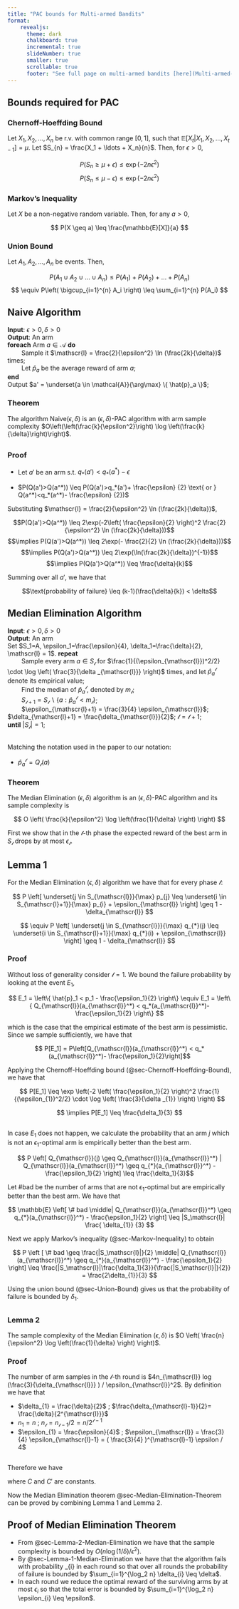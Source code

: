 ```yaml
---
title: "PAC bounds for Multi-armed Bandits"
format:
    revealjs:
      theme: dark
      chalkboard: true
      incremental: true
      slideNumber: true
      smaller: true
      scrollable: true
      footer: "See full page on multi-armed bandits [here](Multi-armed-bandits.qmd)"
---
```


## Bounds required for PAC

### Chernoff-Hoeffding Bound {#sec-Chernoff-Hoeffding-Bound}

::: {.fragment}
Let $X_1, X_2, \ldots, X_n$ be r.v. with common range $[0,1]$, such that $\mathbb{E}[X_t|X_1, X_2, \ldots, X_{t-1}] = \mu$. Let $S_{n} = \frac{X_1 + \ldots + X_n}{n}$. Then, for $\epsilon > 0$,
:::

::: {.fragment}
$$ P(S_n \geq \mu + \epsilon) \leq \exp(-2n\epsilon^2) $$
$$ P(S_n \leq \mu - \epsilon) \leq \exp(-2n\epsilon^2) $$
:::

### Markov's Inequality {#sec-Markov-Inequality}

::: {.fragment}
Let $X$ be a non-negative random variable. Then, for any $a > 0$,
:::
::: {.fragment}
$$ P(X \geq a) \leq \frac{\mathbb{E}[X]}{a} $$
:::


### Union Bound {#sec-Union-Bound}

::: {.fragment}
Let $A_1, A_2, \ldots, A_n$ be events. Then,
:::
::: {.fragment}
$$ P(A_1 \cup A_2 \cup \ldots \cup A_n) \leq P(A_1) + P(A_2) + \ldots + P(A_n) $$ $$ \equiv P\left( \bigcup_{i=1}^{n} A_i \right) \leq \sum_{i=1}^{n} P(A_i) $$
:::

## Naive Algorithm

::: {.fragment}

| **Input**: $\epsilon > 0, \delta >0$
| **Output**: An arm
| **foreach** Arm $a \in \mathcal{A}$ **do**
|         Sample it $\mathscr{l} = \frac{2}{\epsilon^2} \ln (\frac{2k}{\delta})$ times;
|         Let $\hat{p}_a$ be the average reward of arm $a$;
| **end**
| Output $a' = \underset{a \in \mathcal{A}}{\arg\max} \{ \hat{p}_a \}$;

:::

::: {.fragment}
### Theorem {#sec-Naive-Theorem}
:::

::: {.fragment}
The algorithm Naive($\epsilon, \delta$) is an ($\epsilon, \delta$)-PAC algorithm with arm sample complexity $O\left(\left(\frac{k}{\epsilon^2}\right) \log \left(\frac{k}{\delta}\right)\right)$.
:::

##
### Proof {#sec-Naive-Proof}

- Let $a'$ be an arm s.t. $q_*(a')<q_*(a^*)-\epsilon$

- $P(Q(a')>Q(a^*)) \leq P(Q(a')>q_*(a')+ \frac{\epsilon} {2} \text{ or } Q(a^*)<q_*(a^*)- \frac{\epsilon} {2})$

::: {.fragment}

```{=tex}
\begin{aligned}
P(Q(a')>Q(a^*)) &\leq P(Q(a')>q_*(a')+ \frac{\epsilon}{2} \text{ or } Q(a^*)<q_*(a^*)- \frac{\epsilon}{2}) \\
&\leq P(Q(a')>q_*(a')+ \frac{\epsilon}{2}) + P(Q(a^*)<q_*(a^*)- \frac{\epsilon}{2}) \\
&\leq 2\exp(-2\left( \frac{\epsilon}{2} \right)^2 \mathscr{l})
\end{aligned}
```
:::

::: {.fragment}
Substituting $\mathscr{l} = \frac{2}{\epsilon^2} \ln (\frac{2k}{\delta})$,
:::
::: {.fragment}
$$P(Q(a')>Q(a^*)) \leq 2\exp(-2\left( \frac{\epsilon}{2} \right)^2 \frac{2}{\epsilon^2} \ln (\frac{2k}{\delta}))$$ $$\implies P(Q(a')>Q(a^*)) \leq 2\exp(- \frac{2}{2} \ln (\frac{2k}{\delta}))$$ $$\implies P(Q(a')>Q(a^*)) \leq 2\exp(\ln(\frac{2k}{\delta})^{-1})$$ $$\implies P(Q(a')>Q(a^*)) \leq \frac{\delta}{k}$$

:::

::: {.fragment}
Summing over all $a'$, we have that
:::
::: {.fragment}
$$\text{probability of failure} \leq (k-1)(\frac{\delta}{k}) < \delta$$

:::

## Median Elimination Algorithm

::: {.fragment}
| **Input**: $\epsilon > 0, \delta >0$
| **Output**: An arm
| Set $S_1=A, \epsilon_1=\frac{\epsilon}{4}, \delta_1=\frac{\delta}{2}, \mathscr{l} = 1$. **repeat**
|         Sample every arm $a \in S_{\mathscr{l}}$ for $\frac{1}{(\epsilon_{\mathscr{l}})^2/2} \cdot \log \left( \frac{3}{\delta _{\mathscr{l}}} \right)$ times, and let $\hat{p}_a^{\mathscr{l}}$ denote its empirical value;
|         Find the median of $\hat{p}_a^{\mathscr{l}}$, denoted by $m_{\mathscr{l}}$;
|         $S_{\mathscr{l}+1} = S_{\mathscr{l}} \backslash \{ a : \hat{p}_a^{\mathscr{l}} < m_{\mathscr{l}} \}$;
|         $\epsilon_{\mathscr{l}+1} = \frac{3}{4} \epsilon_{\mathscr{l}}$; $\delta_{\mathscr{l}+1} = \frac{\delta_{\mathscr{l}}}{2}$; $\mathscr{l} = \mathscr{l} + 1$;
| **until** $\left|S_{\mathscr{l}}\right| = 1$;

:::

##
::: {.fragment}
Matching the notation used in the paper to our notation:

- $\hat{p}_a^{\mathscr{l}} = Q_{\mathscr{l}}(a)$
:::

::: {.fragment}
### Theorem {#sec-Median-Elimination-Theorem}
:::

::: {.fragment}
The Median Elimination ($\epsilon, \delta$) algorithm is an ($\epsilon, \delta$)-PAC algorithm and its sample complexity is
:::

::: {.fragment}
$$ O \left( \frac{k}{\epsilon^2} \log \left(\frac{1}{\delta} \right) \right) $$
:::

::: {.fragment}
First we show that in the $\mathscr{l}$-th phase the expected reward of the best arm in $S_{\mathscr{l}}$ drops by at most $\epsilon_{\mathscr{l}}$.
:::

## Lemma 1 {#sec-Lemma-1-Median-Elimination}

::: {.fragment}
For the Median Elimination ($\epsilon, \delta$) algorithm we have that for every phase $\mathscr{l}$:
:::

::: {.fragment}
$$ P \left[ \underset{j \in S_{\mathscr{l}}}{\max} p_{j} \leq \underset{i \in S_{\mathscr{l}+1}}{\max} p_{i} + \epsilon_{\mathscr{l}} \right] \geq 1 - \delta_{\mathscr{l}} $$

:::

::: {.fragment}
$$ \equiv P \left[ \underset{j \in S_{\mathscr{l}}}{\max} q_{*}(j) \leq \underset{i \in S_{\mathscr{l}+1}}{\max} q_{*}(i) + \epsilon_{\mathscr{l}} \right] \geq 1 - \delta_{\mathscr{l}} $$

:::

::: {.fragment}
### Proof {#sec-Lemma-1-Proof}
:::

::: {.fragment}
Without loss of generality consider $\mathscr{l}=1$. We bound the failure probability by looking at the event $E_1$,
:::

::: {.fragment}
$$ E_1 = \left\{ \hat{p}_1 < p_1 - \frac{\epsilon_1}{2} \right\} \equiv E_1 = \left\{ Q_{\mathscr{l}}(a_{\mathscr{l}}^*) < q_*(a_{\mathscr{l}}^*)- \frac{\epsilon_1}{2} \right\} $$

:::

::: {.fragment}
which is the case that the empirical estimate of the best arm is pessimistic. Since we sample sufficiently, we have that
:::
::: {.fragment}
$$ P[E_1] = P\left[Q_{\mathscr{l}}(a_{\mathscr{l}}^*) < q_*(a_{\mathscr{l}}^*)- \frac{\epsilon_1}{2}\right]$$

:::
::: {.fragment}
Applying the Chernoff-Hoeffding bound (@sec-Chernoff-Hoeffding-Bound), we have that
:::
::: {.fragment}
$$ P[E_1] \leq \exp \left(-2 \left( \frac{\epsilon_1}{2} \right)^2 \frac{1}{(\epsilon_{1})^2/2} \cdot \log \left( \frac{3}{\delta _{1}} \right) \right) $$

:::
::: {.fragment}
$$ \implies P[E_1] \leq \frac{\delta_1}{3} $$

:::

##

::: {.fragment}
In case $E_1$ does not happen, we calculate the probability that an arm $j$ which is not an $\epsilon_1$-optimal arm is empirically better than the best arm.
:::

::: {.fragment}
$$ P \left[ Q_{\mathscr{l}}(j) \geq Q_{\mathscr{l}}(a_{\mathscr{l}}^*) | Q_{\mathscr{l}}(a_{\mathscr{l}}^*) \geq q_{*}(a_{\mathscr{l}}^*) - \frac{\epsilon_1}{2} \right] \leq \frac{\delta_1}{3}$$
:::

::: {.fragment}
Let #bad be the number of arms that are not $\epsilon_1$-optimal but are empirically better than the best arm. We have that
:::

::: {.fragment}
$$ \mathbb{E} \left[ \# bad \middle| Q_{\mathscr{l}}(a_{\mathscr{l}}^*) \geq q_{*}(a_{\mathscr{l}}^*) - \frac{\epsilon_1}{2} \right] \leq |S_\mathscr{l}| \frac{ \delta_{1}} {3} $$

:::

::: {.fragment}
Next we apply Markov's inequality (@sec-Markov-Inequality) to obtain
:::

::: {.fragment}
$$ P \left [ \# bad \geq \frac{|S_\mathscr{l}|}{2} \middle| Q_{\mathscr{l}}(a_{\mathscr{l}}^*) \geq q_{*}(a_{\mathscr{l}}^*) - \frac{\epsilon_1}{2} \right] \leq \frac{|S_\mathscr{l}|\frac{\delta_1}{3}}{\frac{|S_\mathscr{l}|}{2}} = \frac{2\delta_{1}}{3} $$

:::

::: {.fragment}
Using the union bound (@sec-Union-Bound) gives us that the probability of failure is bounded by $\delta_1$.
:::

##
### Lemma 2 {#sec-Lemma-2-Median-Elimination}

::: {.fragment}
The sample complexity of the Median Elimination $(\epsilon, \delta)$ is $O \left( \frac{n}{\epsilon^2} \log \left(\frac{1}{\delta} \right) \right)$.
:::

::: {.fragment}
### Proof {#sec-Lemma-2-Proof}
:::

::: {.fragment}
The number of arm samples in the $\mathscr{l}$-th round is $4n_{\mathscr{l}} log  (\frac{3}{\delta_{\mathscr{l}}} ) / \epsilon_{\mathscr{l}}^2$. By definition we have that
:::

- $\delta_{1} = \frac{\delta}{2}$ ; $\frac{\delta_{\mathscr{l}-1}}{2}= \frac{\delta}{2^{\mathscr{l}}}$
- $n_1 = n$ ; $n_{\mathscr{l}} = n_{\mathscr{l}-1}/2 = n/2^{\mathscr{l}-1}$
- $\epsilon_{1} = \frac{\epsilon}{4}$ ; $\epsilon_{\mathscr{l}} = \frac{3}{4} \epsilon_{\mathscr{l}-1} = ( \frac{3}{4} )^{\mathscr{l}-1} \epsilon / 4$

##

::: {.fragment}
Therefore we have
:::

::: {.fragment}
```{=tex}
\begin{aligned}
\sum\limits_{\mathscr{l} =1}^{\log_2 n} \frac{n_{\mathscr{l} } \log  (3 / \delta_{\mathscr{l} } )} {(\epsilon_{\mathscr{l} }/2)^2} &= 4 \sum\limits_{\mathscr{l} =1}^{\log_2 n} \frac{n/2^{\mathscr{l} -1} \log (2^{\mathscr{l} }3/ \delta)}{((\frac{3}{4})^{\mathscr{l} -1} \epsilon /4)^2} \\
&= 64 \sum\limits_{\mathscr{l} =1}^{\log_2 n} n(\frac{8}{9})^{\mathscr{l} -1} (\frac{\log(1/\delta)}{\epsilon^2} + \frac{\log (3)}{\epsilon^2} + \frac{\mathscr{l} \log (2)}{\epsilon^2}) \\
&\leq 64 \frac{n \log(1/\delta)}{\epsilon^2} \sum\limits_{\mathscr{l} =1}^{\infty} (\frac{8}{9})^{\mathscr{l} -1} (\mathscr{l}C' + C) = O \left( \frac{n \log (1/\delta)}{\epsilon^2} \right)
\end{aligned}
```
:::
::: {.fragment}
where $C$ and $C'$ are constants.
:::

::: {.fragment}
Now the Median Elimination theorem @sec-Median-Elimination-Theorem can be proved by combining Lemma 1 and Lemma 2.
:::

## Proof of Median Elimination Theorem {#sec-Proof-Median-Elimination-Theorem}

- From @sec-Lemma-2-Median-Elimination we have that the sample complexity is bounded by $O \left( n \log (1/\delta) / \epsilon^2 \right)$.
- By @sec-Lemma-1-Median-Elimination we have that the algorithm fails with probability \delta_{i} in each round so that over all rounds the probability of failure is bounded by $\sum_{i=1}^{\log_2 n} \delta_{i} \leq \delta$.
- In each round we reduce the optimal reward of the surviving arms by at most $\epsilon_{i}$ so that the total error is bounded by $\sum_{i=1}^{\log_2 n} \epsilon_{i} \leq \epsilon$.